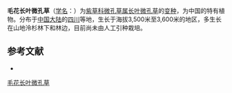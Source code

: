 {{Infraspeciesbox
| name = 毛花长叶微孔草
| status = 
| status_system = 
| image =
| genus = Microula
| species link = 长叶微孔草
| species = trichocarpa
| varietas = lasiantha
| authority = 
}}

'''毛花长叶微孔草'''（[[学名|学名]]：{{lang|la|''Microula trichocarpa'' var. ''lasiantha''}}）为[[紫草科|紫草科]][[微孔草属|微孔草属]][[长叶微孔草|长叶微孔草]]的[[变种|变种]]，为中国的特有植物。分布于[[中国大陆|中国大陆]]的[[四川|四川]]等地，生长于海拔3,500米至3,600米的地区，多生长在山地泠杉林下和林边，目前尚未由人工引种栽培。

== 参考文献 ==
<div class="references-small">
* {{cite web| url =http://www.bioinfo.cn/db05/KmzwSpecies.php?action=view&id=30842| title =毛花长叶微孔草（原变种）| work =《中国高等植物数据库全库》| publisher =中国科学院微生物研究所| author =昆明植物研究所| accessdate =2009-02-26| deadurl =yes| archiveurl =https://web.archive.org/web/20160305063613/http://www.bioinfo.cn/db05/KmzwSpecies.php?action=view&id=30842| archivedate =2016-03-05}}
</div>
{{Taxonbar|from=Q11128160}}

[[Category:微孔草属|毛花长叶微孔草]]


{{植物小作品}}